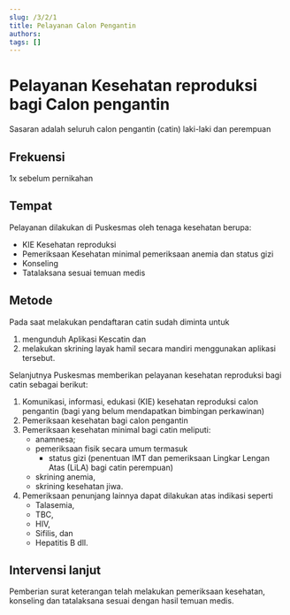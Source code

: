 ```yaml
---
slug: /3/2/1
title: Pelayanan Calon Pengantin
authors: 
tags: []
---
```

# Pelayanan Kesehatan reproduksi bagi Calon pengantin        
Sasaran adalah seluruh calon pengantin (catin) laki-laki dan perempuan
## Frekuensi
1x sebelum pernikahan
## Tempat 
Pelayanan dilakukan di Puskesmas oleh tenaga kesehatan berupa:
* KIE Kesehatan reproduksi
* Pemeriksaan Kesehatan minimal pemeriksaan anemia dan status gizi
* Konseling
* Tatalaksana sesuai temuan medis
## Metode
Pada saat melakukan pendaftaran catin sudah diminta untuk 
1. mengunduh Aplikasi Kescatin dan 
2. melakukan skrining layak hamil secara mandiri menggunakan aplikasi tersebut.

Selanjutnya Puskesmas memberikan pelayanan kesehatan reproduksi bagi catin sebagai berikut:
1) Komunikasi, informasi, edukasi (KIE) kesehatan reproduksi calon pengantin (bagi yang belum mendapatkan bimbingan perkawinan)
2) Pemeriksaan kesehatan bagi calon pengantin
3) Pemeriksaan kesehatan minimal bagi catin meliputi: 
    - anamnesa; 
    - pemeriksaan fisik secara umum termasuk 
      - status gizi (penentuan IMT dan pemeriksaan Lingkar Lengan Atas (LiLA) bagi catin perempuan) 
    - skrining anemia, 
    - skrining kesehatan jiwa. 
4) Pemeriksaan penunjang lainnya dapat dilakukan atas indikasi seperti 
    - Talasemia, 
    - TBC, 
    - HIV, 
    - Sifilis, dan 
    - Hepatitis B dll.

## Intervensi lanjut
Pemberian surat keterangan telah melakukan pemeriksaan kesehatan, konseling dan tatalaksana sesuai dengan hasil temuan medis.

